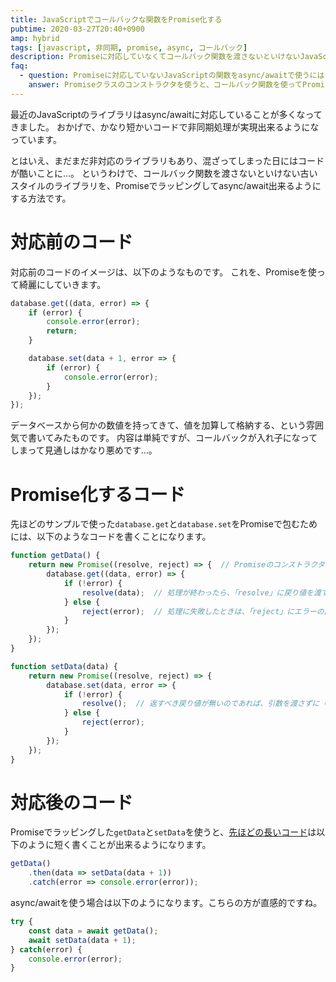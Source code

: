 ```yaml
---
title: JavaScriptでコールバックな関数をPromise化する
pubtime: 2020-03-27T20:40+0900
amp: hybrid
tags: [javascript, 非同期, promise, async, コールバック]
description: Promiseに対応していなくてコールバック関数を渡さないといけないJavaScriptの関数を、async/awaitで呼び出せるようにPromise化する方法です。
faq:
  - question: Promiseに対応していないJavaScriptの関数をasync/awaitで使うには？
    answer: Promiseクラスのコンストラクタを使うと、コールバック関数を使ってPromiseを作ることが出来ます。
---
```


最近のJavaScriptのライブラリはasync/awaitに対応していることが多くなってきました。
おかげで、かなり短かいコードで非同期処理が実現出来るようになっています。

とはいえ、まだまだ非対応のライブラリもあり、混ざってしまった日にはコードが酷いことに…。
というわけで、コールバック関数を渡さないといけない古いスタイルのライブラリを、Promiseでラッピングしてasync/await出来るようにする方法です。


# 対応前のコード
対応前のコードのイメージは、以下のようなものです。
これを、Promiseを使って綺麗にしていきます。

``` javascript
database.get((data, error) => {
    if (error) {
        console.error(error);
        return;
    }

    database.set(data + 1, error => {
        if (error) {
            console.error(error);
        }
    });
});
```

データベースから何かの数値を持ってきて、値を加算して格納する、という雰囲気で書いてみたものです。
内容は単純ですが、コールバックが入れ子になってしまって見通しはかなり悪めです…。


# Promise化するコード
先ほどのサンプルで使った`database.get`と`database.set`をPromiseで包むためには、以下のようなコードを書くことになります。

``` javascript
function getData() {
    return new Promise((resolve, reject) => {  // Promiseのコンストラクタを使って「resolve」と「reject」を作る
        database.get((data, error) => {
            if (!error) {
                resolve(data);  // 処理が終わったら、「resolve」に戻り値を渡す
            } else {
                reject(error);  // 処理に失敗したときは、「reject」にエラーの内容を渡す
            }
        });
    });
}

function setData(data) {
    return new Promise((resolve, reject) => {
        database.set(data, error => {
            if (!error) {
                resolve();  // 返すべき戻り値が無いのであれば、引数を渡さずに「resolve」を呼び出す
            } else {
                reject(error);
            }
        });
    });
}
```


# 対応後のコード
Promiseでラッピングした`getData`と`setData`を使うと、[先ほどの長いコード](#対応前のコード)は以下のように短く書くことが出来るようになります。

``` javascript
getData()
    .then(data => setData(data + 1))
    .catch(error => console.error(error));
```

async/awaitを使う場合は以下のようになります。こちらの方が直感的ですね。

``` javascript
try {
    const data = await getData();
    await setData(data + 1);
} catch(error) {
    console.error(error);
}
```
